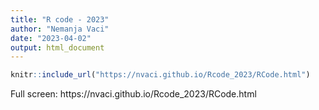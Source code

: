 ```yaml
---
title: "R code - 2023"
author: "Nemanja Vaci"
date: "2023-04-02"
output: html_document
---
```


```r
knitr::include_url("https://nvaci.github.io/Rcode_2023/RCode.html")
```

Full screen: https://nvaci.github.io/Rcode_2023/RCode.html
